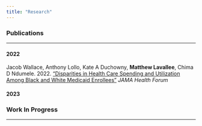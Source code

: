 ```yaml
---
title: "Research"
---
```


### Publications

------------------------------------------------------------------------

#### 2022

Jacob Wallace, Anthony Lollo, Kate A Duchowny, **Matthew Lavallee**, Chima D Ndumele. 2022. ["Disparities in Health Care Spending and Utilization Among Black and White Medicaid Enrollees"](https://jamanetwork.com/journals/jama-health-forum/fullarticle/2793285) *JAMA Health Forum* <br>

#### 2023

### Work In Progress

------------------------------------------------------------------------
